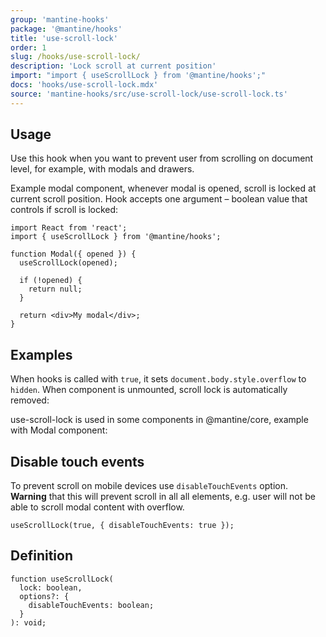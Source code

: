```yaml
---
group: 'mantine-hooks'
package: '@mantine/hooks'
title: 'use-scroll-lock'
order: 1
slug: /hooks/use-scroll-lock/
description: 'Lock scroll at current position'
import: "import { useScrollLock } from '@mantine/hooks';"
docs: 'hooks/use-scroll-lock.mdx'
source: 'mantine-hooks/src/use-scroll-lock/use-scroll-lock.ts'
---
```



## Usage

Use this hook when you want to prevent user from scrolling on document level,
for example, with modals and drawers.

Example modal component, whenever modal is opened, scroll is locked at current scroll position.
Hook accepts one argument – boolean value that controls if scroll is locked:

```tsx
import React from 'react';
import { useScrollLock } from '@mantine/hooks';

function Modal({ opened }) {
  useScrollLock(opened);

  if (!opened) {
    return null;
  }

  return <div>My modal</div>;
}
```

## Examples

When hooks is called with `true`, it sets `document.body.style.overflow` to `hidden`.
When component is unmounted, scroll lock is automatically removed:

<UseScrollLockDemo />

use-scroll-lock is used in some components in <GatsbyLink to="/core/getting-started/">@mantine/core</GatsbyLink>,
example with <GatsbyLink to="/core/modal/">Modal</GatsbyLink> component:

<ModalBaseDemo />

## Disable touch events

To prevent scroll on mobile devices use `disableTouchEvents` option.
**Warning** that this will prevent scroll in all all elements,
e.g. user will not be able to scroll modal content with overflow.

```tsx
useScrollLock(true, { disableTouchEvents: true });
```

## Definition

```tsx
function useScrollLock(
  lock: boolean,
  options?: {
    disableTouchEvents: boolean;
  }
): void;
```
